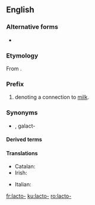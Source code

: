 {{also|lacto|lactó}}
==English==

===Alternative forms===
* {{l|en|lact-}} {{qualifier|without the connecting vowel}}

===Etymology===
From {{etyl|la|en}} {{m|la|lac||milk}}.

===Prefix===
{{en-prefix}}

# denoting a connection to [[milk]].

===Synonyms===
* {{l|en|galacto-}}, galact-

====Derived terms====
{{prefixsee|en}}

====Translations====
{{trans-top|milk}}
* Catalan: {{t|ca|lact-}}
* Irish: {{t|ga|lacht-}}
{{trans-mid}}
* Italian: {{t|it|latto-}}
{{trans-bottom}}

[[fr:lacto-]]
[[ku:lacto-]]
[[ro:lacto-]]